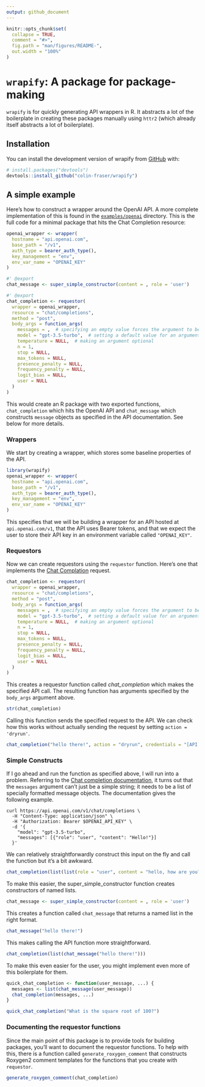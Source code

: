 ```yaml
---
output: github_document
---
```


<!-- README.md is generated from README.Rmd. Please edit that file -->

```r
knitr::opts_chunk$set(
  collapse = TRUE,
  comment = "#>",
  fig.path = "man/figures/README-",
  out.width = "100%"
)
```

# `wrapify`: A package for package-making

<!-- badges: start -->
<!-- badges: end -->

`wrapify` is for quickly generating API wrappers in R. It abstracts a lot of the boilerplate in creating these packages manually using `httr2` (which already itself abstracts a lot of boilerplate).

## Installation

You can install the development version of wrapify from [GitHub](https://github.com/) with:

``` r
# install.packages("devtools")
devtools::install_github("colin-fraser/wrapify")
```

## A simple example

Here's how to construct a wrapper around the OpenAI API. A more complete implementation of this is found in the [`examples/openai`](examples/openai) directory. This is the full code for a minimal package that hits the Chat Completion resource:

```r
openai_wrapper <- wrapper(
  hostname = "api.openai.com",
  base_path = "/v1",
  auth_type = bearer_auth_type(),
  key_management = "env",
  env_var_name = "OPENAI_KEY"
)

#' @export
chat_message <- super_simple_constructor(content = , role = 'user')

#' @export
chat_completion <- requestor(
  wrapper = openai_wrapper,
  resource = "chat/completions",
  method = "post",
  body_args = function_args(
    messages = ,  # specifying an empty value forces the argument to be required
    model = "gpt-3.5-turbo",  # setting a default value for an argument
    temperature = NULL,  # making an argument optional
    n = 1,
    stop = NULL,
    max_tokens = NULL,
    presence_penalty = NULL,
    frequency_penalty = NULL,
    logit_bias = NULL,
    user = NULL
  )
)
```

This would create an R package with two exported functions, `chat_completion` which hits the OpenAI API and `chat_message` which constructs `message` objects as specified in the API documentation. See below for more details.

### Wrappers

We start by creating a wrapper, which stores some baseline properties of the API.

```r
library(wrapify)
openai_wrapper <- wrapper(
  hostname = "api.openai.com",
  base_path = "/v1",
  auth_type = bearer_auth_type(),
  key_management = "env",
  env_var_name = "OPENAI_KEY"
)
```

This specifies that we will be building a wrapper for an API hosted at `api.openai.com/v1`, that the API uses Bearer tokens, and that we expect the user to store their API key in an environment variable called `"OPENAI_KEY"`.

### Requestors

Now we can create requestors using the `requestor` function. Here's one that implements the [Chat Complation](https://platform.openai.com/docs/guides/chat) request. 

```r
chat_completion <- requestor(
  wrapper = openai_wrapper,
  resource = "chat/completions",
  method = "post",
  body_args = function_args(
    messages = ,  # specifying an empty value forces the argument to be required
    model = "gpt-3.5-turbo",  # setting a default value for an argument
    temperature = NULL,  # making an argument optional
    n = 1,
    stop = NULL,
    max_tokens = NULL,
    presence_penalty = NULL,
    frequency_penalty = NULL,
    logit_bias = NULL,
    user = NULL
  )
)
```

This creates a requestor function called _chat_completion_ which makes the specified API call. The resulting function has arguments specified by the `body_args` argument above.

```r
str(chat_completion)
```
Calling this function sends the specified request to the API. We can check how this works without actually sending the request by setting `action = 'dryrun'`.

```r
chat_completion("hello there!", action = "dryrun", credentials = "[API KEY]")
```


### Simple Constructs

If I go ahead and run the function as specified above, I will run into a problem. Referring to the [Chat completion documentation](https://platform.openai.com/docs/guides/chat), it turns out that the `messages` argument can't just be a simple string; it needs to be a list of specially formatted message objects. The documentation gives the following example.

```
curl https://api.openai.com/v1/chat/completions \
  -H "Content-Type: application/json" \
  -H "Authorization: Bearer $OPENAI_API_KEY" \
  -d '{
    "model": "gpt-3.5-turbo",
    "messages": [{"role": "user", "content": "Hello!"}]
  }'

```

We can relatively straightforwardly construct this input on the fly and call the function but it's a bit awkward.

```r
chat_completion(list(list(role = "user", content = "hello, how are you?")))
```

To make this easier, the super_simple_constructor function creates constructors of named lists.

```r
chat_message <- super_simple_constructor(content = , role = 'user')
```

This creates a function called `chat_message` that returns a named list in the right format.

```r
chat_message("hello there!")
```
This makes calling the API function more straightforward.

```r
chat_completion(list(chat_message("hello there!")))
```

To make this even easier for the user, you might implement even more of this boilerplate for them.

```r
quick_chat_completion <- function(user_message, ...) {
  messages <- list(chat_message(user_message))
  chat_completion(messages, ...)
}

quick_chat_completion("What is the square root of 100?")
```

### Documenting the requestor functions

Since the main point of this package is to provide tools for building packages, you'll want to document the requestor functions. To help with this, there is a function called `generate_roxygen_comment` that constructs Roxygen2 comment templates for the functions that you create with `requestor`.

```r
generate_roxygen_comment(chat_completion)
```

